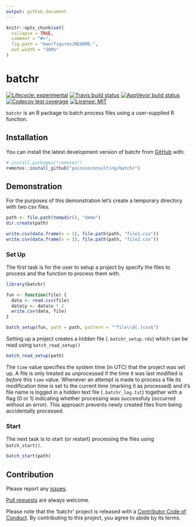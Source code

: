 ```yaml
---
output: github_document
---
```


<!-- README.md is generated from README.Rmd. Please edit that file -->

```r
knitr::opts_chunk$set(
  collapse = TRUE,
  comment = "#>",
  fig.path = "man/figures/README-",
  out.width = "100%"
)
```
# batchr

<!-- badges: start -->
[![Lifecycle: experimental](https://img.shields.io/badge/lifecycle-experimental-orange.svg)](https://www.tidyverse.org/lifecycle/#experimental)
[![Travis build status](https://travis-ci.com/poissonconsulting/batchr.svg?branch=master)](https://travis-ci.com/poissonconsulting/batchr)
[![AppVeyor build status](https://ci.appveyor.com/api/projects/status/github/poissonconsulting/batchr?branch=master&svg=true)](https://ci.appveyor.com/project/poissonconsulting/batchr)
[![Codecov test coverage](https://codecov.io/gh/poissonconsulting/batchr/branch/master/graph/badge.svg)](https://codecov.io/gh/poissonconsulting/batchr?branch=master)
[![License: MIT](https://img.shields.io/badge/License-MIT-green.svg)](https://opensource.org/licenses/MIT)
<!-- badges: end -->

`batchr` is an R package to batch process files using a user-supplied R function.

## Installation

You can install the latest development version of batchr from [GitHub](https://github.com/poissonconsulting/batchr) with:

``` r
# install.packages("remotes")
remotes::install_github("poissonconsulting/batchr")
```

## Demonstration

For the purposes of this demonstration let's create a temporary directory
with two csv files.

```r
path <- file.path(tempdir(), "demo")
dir.create(path)

write.csv(data.frame(x = 1), file.path(path, "file1.csv"))
write.csv(data.frame(x = 3), file.path(path, "file2.csv"))
```

### Set Up

The first task is for the user to setup a project by specify the files to process and the function to process them with.
```r
library(batchr)

fun <- function(file) {
  data <- read.csv(file)
  data$y <- data$x * 2
  write.csv(data, file)
}

batch_setup(fun, path = path, pattern = "^file\\d[.]csv$")
```

Setting up a project creates a hidden file (`.batchr_setup.rds`) which can be read using `batch_read_setup()`
```r
batch_read_setup(path)
```
The `time` value specifies the system time (in UTC) that the project was set up.
A file is only treated as unprocessed if the time it was last modified is *before* this `time` value. 
Whenever an attempt is made to process a file its modification time is set to the current time (marking it as processed) and it's file name is logged in a hidden text file (`.batchr_log.txt`) together with a flag (0 or 1) indicating whether processing was successfuly (occurred without an error).
This approach prevents newly created files from being accidentally processed.

### Start

The next task is to start (or restart) processing the files using `batch_start()`.
```r
batch_start(path)
```

## Contribution

Please report any [issues](https://github.com/poissonconsulting/batchr/issues).

[Pull requests](https://github.com/poissonconsulting/batchr/pulls) are always welcome.

Please note that the 'batchr' project is released with a [Contributor Code of Conduct](https://poissonconsulting.github.io/batchr/CODE_OF_CONDUCT.html).
By contributing to this project, you agree to abide by its terms.
